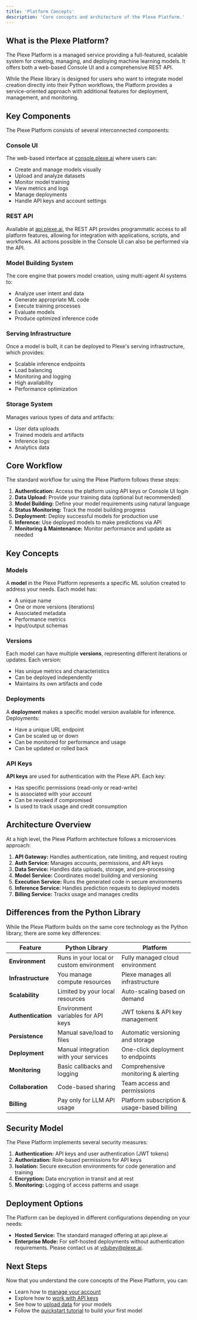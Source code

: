 ```yaml
---
title: 'Platform Concepts'
description: 'Core concepts and architecture of the Plexe Platform.'
---
```


## What is the Plexe Platform?

The Plexe Platform is a managed service providing a full-featured, scalable system for creating, managing, and deploying machine learning models. It offers both a
web-based Console UI and a comprehensive REST API.

While the Plexe library is designed for users who want to integrate model creation directly into their Python
workflows, the Platform provides a service-oriented approach with additional features for deployment, management,
and monitoring.

## Key Components

The Plexe Platform consists of several interconnected components:

### Console UI

The web-based interface at [console.plexe.ai](https://console.plexe.ai) where users can:
- Create and manage models visually
- Upload and analyze datasets
- Monitor model training
- View metrics and logs
- Manage deployments
- Handle API keys and account settings

### REST API

Available at [api.plexe.ai](https://api.plexe.ai), the REST API provides programmatic access to all platform features, allowing for
integration with applications, scripts, and workflows. All actions possible in the Console UI can also be performed
via the API.

### Model Building System

The core engine that powers model creation, using multi-agent AI systems to:
- Analyze user intent and data
- Generate appropriate ML code
- Execute training processes
- Evaluate models 
- Produce optimized inference code

### Serving Infrastructure

Once a model is built, it can be deployed to Plexe's serving infrastructure, which provides:
- Scalable inference endpoints
- Load balancing
- Monitoring and logging
- High availability
- Performance optimization

### Storage System

Manages various types of data and artifacts:
- User data uploads
- Trained models and artifacts
- Inference logs
- Analytics data

## Core Workflow

The standard workflow for using the Plexe Platform follows these steps:

1. **Authentication:** Access the platform using API keys or Console UI login
2. **Data Upload:** Provide your training data (optional but recommended)
3. **Model Building:** Define your model requirements using natural language
4. **Status Monitoring:** Track the model building progress
5. **Deployment:** Deploy successful models for production use
6. **Inference:** Use deployed models to make predictions via API
7. **Monitoring & Maintenance:** Monitor performance and update as needed

## Key Concepts

### Models

A **model** in the Plexe Platform represents a specific ML solution created to address your needs. Each model has:
- A unique name
- One or more versions (iterations)
- Associated metadata
- Performance metrics
- Input/output schemas

### Versions

Each model can have multiple **versions**, representing different iterations or updates. Each version:
- Has unique metrics and characteristics
- Can be deployed independently
- Maintains its own artifacts and code

### Deployments

A **deployment** makes a specific model version available for inference. Deployments:
- Have a unique URL endpoint
- Can be scaled up or down
- Can be monitored for performance and usage
- Can be updated or rolled back

### API Keys

**API keys** are used for authentication with the Plexe API. Each key:
- Has specific permissions (read-only or read-write)
- Is associated with your account
- Can be revoked if compromised
- Is used to track usage and credit consumption

## Architecture Overview

At a high level, the Plexe Platform architecture follows a microservices approach:

1. **API Gateway:** Handles authentication, rate limiting, and request routing
2. **Auth Service:** Manages accounts, permissions, and API keys
3. **Data Service:** Handles data uploads, storage, and pre-processing
4. **Model Service:** Coordinates model building and versioning
5. **Execution Service:** Runs the generated code in secure environments
6. **Inference Service:** Handles prediction requests to deployed models
7. **Billing Service:** Tracks usage and manages credits

## Differences from the Python Library

While the Plexe Platform builds on the same core technology as the Python library, there are some key differences:

| Feature | Python Library | Platform |
| --- | --- | --- |
| **Environment** | Runs in your local or custom environment | Fully managed cloud environment |
| **Infrastructure** | You manage compute resources | Plexe manages all infrastructure |
| **Scalability** | Limited by your local resources | Auto-scaling based on demand |
| **Authentication** | Environment variables for API keys | JWT tokens & API key management |
| **Persistence** | Manual save/load to files | Automatic versioning and storage |
| **Deployment** | Manual integration with your services | One-click deployment to endpoints |
| **Monitoring** | Basic callbacks and logging | Comprehensive monitoring & alerting |
| **Collaboration** | Code-based sharing | Team access and permissions |
| **Billing** | Pay only for LLM API usage | Platform subscription & usage-based billing |

## Security Model

The Plexe Platform implements several security measures:

1. **Authentication:** API keys and user authentication (JWT tokens)
2. **Authorization:** Role-based permissions for API keys
3. **Isolation:** Secure execution environments for code generation and training
4. **Encryption:** Data encryption in transit and at rest
5. **Monitoring:** Logging of access patterns and usage

## Deployment Options

The Platform can be deployed in different configurations depending on your needs:

- **Hosted Service:** The standard managed offering at api.plexe.ai
- **Enterprise Mode:** For self-hosted deployments without authentication requirements. Please contact us at vdubey@plexe.ai.

## Next Steps

Now that you understand the core concepts of the Plexe Platform, you can:

- Learn how to [manage your account](/platform/how-to/manage_account)
- Explore how to [work with API keys](/platform/how-to/manage_api_keys)
- See how to [upload data](/platform/how-to/upload_data_api) for your models
- Follow the [quickstart tutorial](/platform/tutorials/quickstart_api) to build your first model